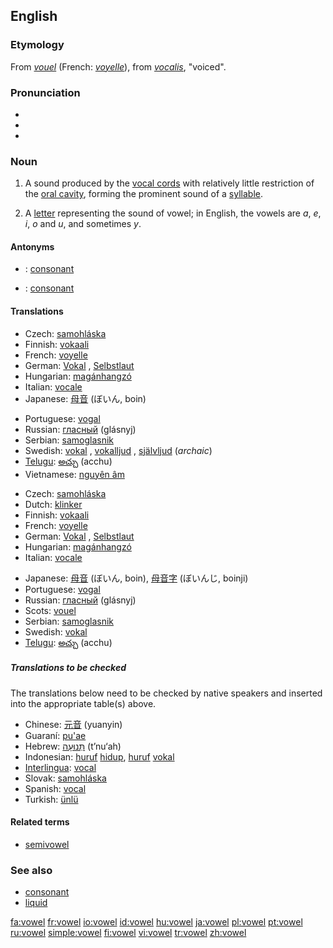 ==English==
{{wikipedia}}

===Etymology===
From {{OF.}} ''[[vouel]]'' (French: ''[[voyelle]]''), from {{L.}} ''[[vocalis]]'', "voiced".

===Pronunciation===
*{{IPA|/ˈvaʊəl/}}
*{{audio|en-us-vowel.ogg|Audio (US)}}
*{{rhymes|aʊəl}}

===Noun===
{{en-noun}}

# {{phonetics}} A sound produced by the [[vocal cords]] with relatively little restriction of the [[oral cavity]], forming the prominent sound of a [[syllable]].
# A [[letter]] representing the sound of vowel; in English, the vowels are ''a'', ''e'', ''i'', ''o'' and ''u'', and  sometimes ''y''.

====Antonyms====
*{{italbrac|sound}}: [[consonant]]
*{{italbrac|letter}}: [[consonant]]

====Translations====
{{trans-top|sound}}
*Czech: [[samohláska]] {{f}}
*Finnish: [[vokaali]]
*French: [[voyelle]] {{f}}
*German: [[Vokal]] {{m}}, [[Selbstlaut]] {{m}}
*Hungarian: [[magánhangzó]]
*Italian: [[vocale]] {{f}}
*Japanese: [[母音]] (ぼいん, boin)
{{trans-mid}}
*Portuguese: [[vogal]] {{f}}
*Russian: [[гласный]] (glásnyj) {{m}}
*Serbian: [[samoglasnik]]
*Swedish: [[vokal]] {{c}}, [[vokalljud]] {{n}}, [[självljud]] {{n}} (''archaic'')
*[[Telugu]]: [[అచ్చు]] (acchu)
*Vietnamese: [[nguyên âm]]
{{trans-bottom}}

{{trans-top|letter}}
*Czech: [[samohláska]] {{f}}
*Dutch: [[klinker]] {{m}}
*Finnish: [[vokaali]]
*French: [[voyelle]] {{f}}
*German: [[Vokal]] {{m}}, [[Selbstlaut]] {{m}}
*Hungarian: [[magánhangzó]]
*Italian: [[vocale]] {{f}}
{{trans-mid}}
*Japanese: [[母音]] (ぼいん, boin), [[母音字]] (ぼいんじ, boinji)
*Portuguese: [[vogal]] {{f}}
*Russian: [[гласный]] (glásnyj) {{m}}
*Scots: [[vouel]]
*Serbian: [[samoglasnik]]
*Swedish: [[vokal]] {{c}}
*[[Telugu]]: [[అచ్చు]] (acchu)
{{trans-bottom}}

=====Translations to be checked=====
The translations below need to be checked by native speakers and inserted into the appropriate table(s) above.

*Chinese: [[元音]] (yuanyin)
*Guaraní: [[pu'ae]]
*Hebrew: [[תנועה|תְּנוּעָה]] (t’nu‘ah) {{f}}
*Indonesian: [[huruf]] [[hidup]], [[huruf]] [[vokal]]
*[[Interlingua]]: [[vocal#Interlingua|vocal]]
*Slovak: [[samohláska]] {{f}}
*Spanish: [[vocal#Spanish|vocal]] {{f}}
*Turkish: [[ünlü]]

====Related terms====
*[[semivowel]]

===See also===
*[[consonant]]
*[[liquid]]

[[fa:vowel]]
[[fr:vowel]]
[[io:vowel]]
[[id:vowel]]
[[hu:vowel]]
[[ja:vowel]]
[[pl:vowel]]
[[pt:vowel]]
[[ru:vowel]]
[[simple:vowel]]
[[fi:vowel]]
[[vi:vowel]]
[[tr:vowel]]
[[zh:vowel]]